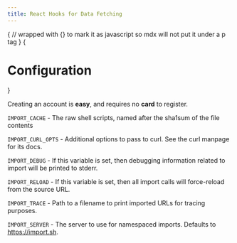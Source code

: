 ```yaml
---
title: React Hooks for Data Fetching
---
```



{
// wrapped with {} to mark it as javascript so mdx will not put it under a p tag
}
{<h1 className="inline-block pb-0 text-transparent bg-clip-text bg-gradient-to-r from-white to-teal-300">Configuration</h1>}

<Callout emoji="✅">
 Creating an account is <strong>easy</strong>, and requires no <strong>card</strong> to <CustomLink href="http://localhost:3333/auth/register">register</CustomLink>.
</Callout>

<br />

`IMPORT_CACHE` - The raw shell scripts, named after the sha1sum of the file contents

`IMPORT_CURL_OPTS` - Additional options to pass to curl. See the <CustomLink href="https://curl.haxx.se/docs/manpage.html">curl manpage</CustomLink> for its docs.

`IMPORT_DEBUG` - If this variable is set, then debugging information related to import will be printed to stderr.

`IMPORT_RELOAD` - If this variable is set, then all import calls will force-reload from the source URL.

`IMPORT_TRACE` - Path to a filename to print imported URLs for tracing purposes.

`IMPORT_SERVER` - The server to use for <CustomLink href="https://import.sh/docs/namespaced-imports">namespaced imports</CustomLink>.
Defaults to https://import.sh.